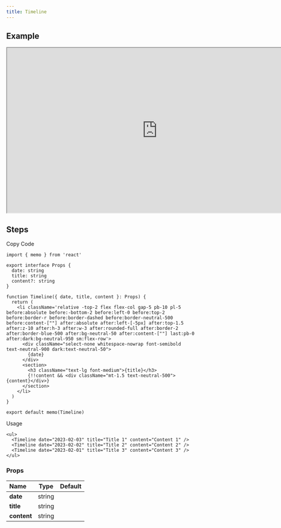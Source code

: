 ```yaml
---
title: Timeline
---
```


## Example

<iframe
  src="https://workshop.kidow.me/?path=/docs/components-timeline-v1--docs"
  width="800"
  height="440"
></iframe>

## Steps

<Steps>

<Step>Copy Code</Step>

```tsx title="components/Timeline/index.tsx"
import { memo } from 'react'

export interface Props {
  date: string
  title: string
  content?: string
}

function Timeline({ date, title, content }: Props) {
  return (
    <li className='relative -top-2 flex flex-col gap-5 pb-10 pl-5 before:absolute before:-bottom-2 before:left-0 before:top-2 before:border-r before:border-dashed before:border-neutral-500 before:content-[""] after:absolute after:left-[-5px] after:top-1.5 after:z-10 after:h-3 after:w-3 after:rounded-full after:border-2 after:border-blue-500 after:bg-neutral-50 after:content-[""] last:pb-0 after:dark:bg-neutral-950 sm:flex-row'>
      <div className="select-none whitespace-nowrap font-semibold text-neutral-900 dark:text-neutral-50">
        {date}
      </div>
      <section>
        <h3 className="text-lg font-medium">{title}</h3>
        {!!content && <div className="mt-1.5 text-neutral-500">{content}</div>}
      </section>
    </li>
  )
}

export default memo(Timeline)
```

<Step>Usage</Step>

```tsx
<ul>
  <Timeline date="2023-02-03" title="Title 1" content="Content 1" />
  <Timeline date="2023-02-02" title="Title 2" content="Content 2" />
  <Timeline date="2023-02-01" title="Title 3" content="Content 3" />
</ul>
```

</Steps>

### Props

| Name                  |  Type  | Default |
| :-------------------- | :----: | :-----: |
| **date**<Required />  | string |         |
| **title**<Required /> | string |         |
| **content**           | string |         |
